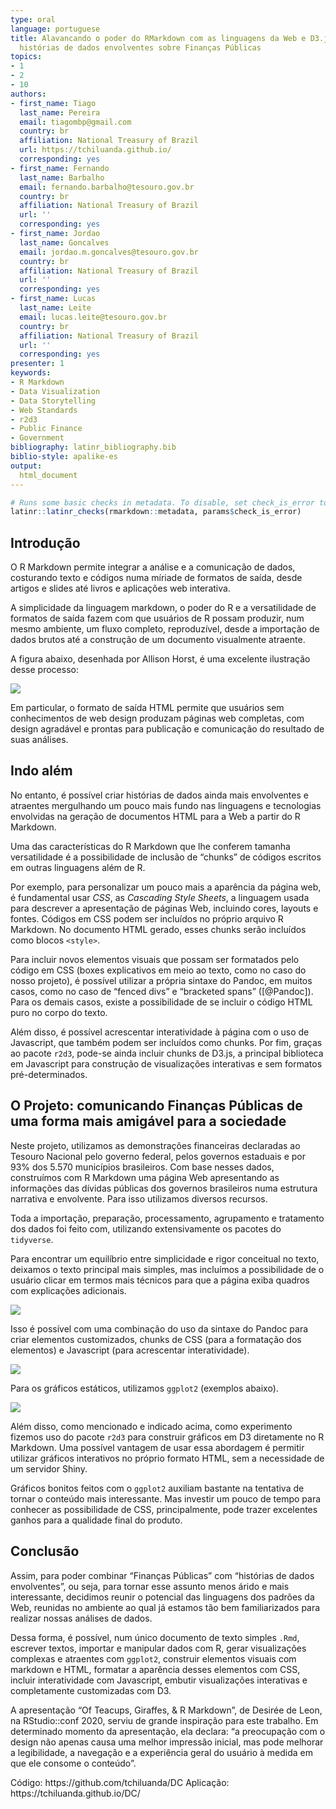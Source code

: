 ```yaml
---
type: oral
language: portuguese
title: Alavancando o poder do RMarkdown com as linguagens da Web e D3.js para produzir
  histórias de dados envolventes sobre Finanças Públicas
topics:
- 1
- 2
- 10
authors:
- first_name: Tiago
  last_name: Pereira
  email: tiagombp@gmail.com
  country: br
  affiliation: National Treasury of Brazil
  url: https://tchiluanda.github.io/
  corresponding: yes
- first_name: Fernando
  last_name: Barbalho
  email: fernando.barbalho@tesouro.gov.br
  country: br
  affiliation: National Treasury of Brazil
  url: ''
  corresponding: yes
- first_name: Jordao
  last_name: Goncalves
  email: jordao.m.goncalves@tesouro.gov.br
  country: br
  affiliation: National Treasury of Brazil
  url: ''
  corresponding: yes
- first_name: Lucas
  last_name: Leite
  email: lucas.leite@tesouro.gov.br
  country: br
  affiliation: National Treasury of Brazil
  url: ''
  corresponding: yes
presenter: 1
keywords:
- R Markdown
- Data Visualization
- Data Storytelling
- Web Standards
- r2d3
- Public Finance
- Government
bibliography: latinr_bibliography.bib
biblio-style: apalike-es
output:
  html_document
---
```



```r
# Runs some basic checks in metadata. To disable, set check_is_error to FALSE
latinr::latinr_checks(rmarkdown::metadata, params$check_is_error)
```

## Introdução 

O R Markdown permite integrar a análise e a comunicação de dados, costurando texto e códigos numa míriade de formatos de saída, desde artigos e slides até livros e aplicações web interativa. 

A simplicidade da linguagem markdown, o poder do R e a versatilidade de formatos de saída fazem com que usuários de R possam produzir, num mesmo ambiente, um fluxo completo, reproduzível, desde a importação de dados brutos até a construção de um documento visualmente atraente.

A figura abaixo, desenhada por Allison Horst, é uma excelente ilustração desse processo:

![]("RMarkdown.jpg")

Em particular, o formato de saída HTML permite que usuários sem conhecimentos de web design produzam páginas web completas, com design agradável e prontas para publicação e comunicação do resultado de suas análises.

## Indo além

No entanto, é possível criar histórias de dados ainda mais envolventes e atraentes mergulhando um pouco mais fundo nas linguagens e tecnologias envolvidas na geração de documentos HTML para a Web a partir do R Markdown.

Uma das características do R Markdown que lhe conferem tamanha versatilidade é a possibilidade de inclusão de "chunks" de códigos escritos em outras linguagens além de R. 

Por exemplo, para personalizar um pouco mais a aparência da página web, é fundamental usar *CSS*, as _Cascading Style Sheets_, a linguagem usada para descrever a apresentação de páginas Web, incluindo cores, layouts e fontes. Códigos em CSS podem ser incluídos no próprio arquivo R Markdown. No documento HTML gerado, esses chunks serão incluídos como blocos `<style>`.

Para incluir novos elementos visuais que possam ser formatados pelo código em CSS (boxes explicativos em meio ao texto, como no caso do nosso projeto), é possível utilizar a própria sintaxe do Pandoc, em muitos casos, como no caso de "fenced divs" e "bracketed spans" ([@Pandoc]). Para os demais casos, existe a possibilidade de se incluir o código HTML puro no corpo do texto.

Além disso, é possível acrescentar interatividade à página com o uso de Javascript, que também podem ser incluídos como chunks. Por fim, graças ao pacote `r2d3`, pode-se ainda incluir chunks de D3.js, a principal biblioteca em Javascript para construção de visualizações interativas e sem formatos pré-determinados.

## O Projeto: comunicando Finanças Públicas de uma forma mais amigável para a sociedade

Neste projeto, utilizamos as demonstrações financeiras declaradas ao Tesouro Nacional pelo governo federal, pelos governos estaduais e por 93% dos 5.570 municípios brasileiros. Com base nesses dados, construímos com R Markdown uma página Web apresentando as informações das dívidas públicas dos governos brasileiros numa estrutura narrativa e envolvente. Para isso utilizamos diversos recursos.

Toda a importação, preparação, processamento, agrupamento e tratamento dos dados foi feito com, utilizando extensivamente os pacotes do `tidyverse`.

Para encontrar um equilíbrio entre simplicidade e rigor conceitual no texto, deixamos o texto principal mais simples, mas incluímos a possibilidade de o usuário clicar em termos mais técnicos para que a página exiba quadros com explicações adicionais.

![]("boxes.png")

Isso é possível com uma combinação do uso da sintaxe do Pandoc para criar elementos customizados, chunks de CSS (para a formatação dos elementos) e Javascript (para acrescentar interatividade).

![]("chunks.png")

Para os gráficos estáticos, utilizamos `ggplot2` (exemplos abaixo).

![]("plots.png")

Além disso, como mencionado e indicado acima, como experimento fizemos uso do pacote `r2d3` para construir gráficos em D3 diretamente no R Markdown. Uma possível vantagem de usar essa abordagem é permitir utilizar gráficos interativos no próprio formato HTML, sem a necessidade de um servidor Shiny.

Gráficos bonitos feitos com o `ggplot2` auxiliam bastante na tentativa de tornar o conteúdo mais interessante. Mas investir um pouco de tempo para conhecer as possibilidade de CSS, principalmente, pode trazer excelentes ganhos para a qualidade final do produto.

## Conclusão

Assim, para poder combinar "Finanças Públicas" com "histórias de dados envolventes", ou seja, para tornar esse assunto menos árido e mais interessante, decidimos reunir o potencial das linguagens dos padrões da Web, reunidas no ambiente ao qual já estamos tão bem familiarizados para realizar nossas análises de dados. 

Dessa forma, é possível, num único documento de texto simples `.Rmd`, escrever textos, importar e manipular dados com R, gerar visualizações complexas e atraentes com `ggplot2`, construir elementos visuais com markdown e HTML, formatar a aparência desses elementos com CSS, incluir interatividade com Javascript, embutir visualizações interativas e completamente customizadas com D3.

A apresentação "Of Teacups, Giraffes, & R Markdown", de Desirée de Leon, na RStudio::conf 2020, serviu de grande inspiração para este trabalho. Em determinado momento da apresentação, ela declara: "a preocupação com o design não apenas causa uma melhor impressão inicial, mas pode melhorar a legibilidade, a navegação e a experiência geral do usuário à medida em que ele consome o conteúdo". 


Código: https://github.com/tchiluanda/DC
Aplicação: https://tchiluanda.github.io/DC/








